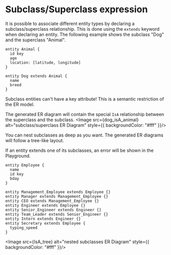 
# Subclass/Superclass expression

  It is possible to associate different entity types by declaring a subclass/superclass relationship. This is done using the `extends` keyword when declaring
  an entity. The following example shows the subclass "Dog" and the superclass "Animal". 

  ```erdoc
  entity Animal {
    id key
    age
    location: [latitude, longitude]
  }

  entity Dog extends Animal {
    name
    breed
  } 
  ```

  <Callout>
  Subclass entities can't have a key attribute! This is a semantic restriction of the ER model.
  </Callout>

  The generated ER diagram will contain the special `IsA` relationship between the superclass and the subclass.
  <Image src={dog_isA_animal} alt="subclass/superclass ER Diagram" style={{ backgroundColor: "#fff" }}/>

  You can nest subclasses as deep as you want. The generated ER diagrams will follow a tree-like layout.

  <Callout>
   If an entity extends one of its subclasses, an error will be shown in the Playground.
  </Callout>
  
  ```erdoc
  entity Employee {
    name
    id key
    bday
  }

  entity Management_Employee extends Employee {}
  entity Manager extends Management_Employee {}
  entity CEO extends Management_Employee {}
  entity Engineer extends Employee {}
  entity Senior_Engineer extends Engineer {}
  entity Team_Leader extends Senior_Engineer {}
  entity Intern extends Engineer {}
  entity Secretary extends Employee {
    typing_speed
  }
  ```

  <Image src={IsA_tree} alt="nested subclasses ER Diagram" style={{ backgroundColor: "#fff" }}/>
